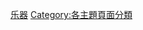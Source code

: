 {{container category}}
{{Commons category|Categories by instrument}}

[[Category:乐器|]]
[[Category:各主題頁面分類|Category:各主題頁面分類]]